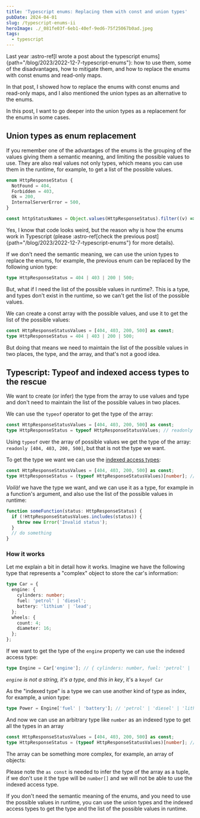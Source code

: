 ```yaml
---
title: 'Typescript enums: Replacing them with const and union types'
pubDate: 2024-04-01
slug: /typescript-enums-ii
heroImage: ./_081fe03f-6eb1-40ef-9ed6-75f25067b0ad.jpeg
tags:
  - typescript
---
```


Last year :astro-ref[I wrote a post about the typescript enums]{path="/blog/2023/2022-12-7-typescript-enums"}: how to use them, some of the disadvantages, how to mitigate them, and how to replace the enums with const enums and read-only maps.

In that post, I showed how to replace the enums with const enums and read-only maps, and I also mentioned the union types as an alternative to the enums.

In this post, I want to go deeper into the union types as a replacement for the enums in some cases.

## Union types as enum replacement

If you remember one of the advantages of the enums is the grouping of the values giving them a semantic meaning, and limiting the possible values to use. They are also real values not only types, which means you can use them in the runtime, for example, to get a list of the possible values.

```typescript
enum HttpResponseStatus {
  NotFound = 404,
  Forbidden = 403,
  Ok = 200,
  InternalServerError = 500,
}

const httpStatusNames = Object.values(HttpResponseStatus).filter((v) => typeof v === 'string');
```

Yes, I know that code looks weird, but the reason why is how the enums work in Typescript (please :astro-ref[check the previous post]{path="/blog/2023/2022-12-7-typescript-enums"} for more details).

If we don't need the semantic meaning, we can use the union types to replace the enums, for example, the previous enum can be replaced by the following union type:

```typescript
type HttpResponseStatus = 404 | 403 | 200 | 500;
```

But, what if I need the list of the possible values in runtime?. This is a type, and types don't exist in the runtime, so we can't get the list of the possible values.

We can create a const array with the possible values, and use it to get the list of the possible values:

```typescript
const HttpResponseStatusValues = [404, 403, 200, 500] as const;
type HttpResponseStatus = 404 | 403 | 200 | 500;
```

But doing that means we need to maintain the list of the possible values in two places, the type, and the array, and that's not a good idea.

## Typescript: Typeof and indexed access types to the rescue

We want to create (or infer) the type from the array to use values and type and don't need to maintain the list of the possible values in two places.

We can use the `typeof` operator to get the type of the array:

```typescript
const HttpResponseStatusValues = [404, 403, 200, 500] as const;
type HttpResponseStatus = typeof HttpResponseStatusValues; // readonly [404, 403, 200, 500]
```

Using `typeof` over the array of possible values we get the type of the array: `readonly [404, 403, 200, 500]`, but that is not the type we want.

To get the type we want we can use the [indexed access types](https://www.typescriptlang.org/docs/handbook/2/indexed-access-types.html):

```typescript
const HttpResponseStatusValues = [404, 403, 200, 500] as const;
type HttpResponseStatus = (typeof HttpResponseStatusValues)[number]; // '404' | '403' | '200' | '500'
```

_Voilà!_ we have the type we want, and we can use it as a type, for example in a function's argument, and also use the list of the possible values in runtime:

```typescript
function someFunction(status: HttpResponseStatus) {
  if (!HttpResponseStatusValues.includes(status)) {
    throw new Error('Invalid status');
  }
  // do something
}
```

### How it works

Let me explain a bit in detail how it works. Imagine we have the following type that represents a "complex" object to store the car's information:

```typescript
type Car = {
  engine: {
    cylinders: number;
    fuel: 'petrol' | 'diesel';
    battery: 'lithium' | 'lead';
  };
  wheels: {
    count: 4;
    diameter: 16;
  };
};
```

If we want to get the type of the `engine` property we can use the indexed access type:

```typescript
type Engine = Car['engine']; // { cylinders: number, fuel: 'petrol' | 'diesel'}
```

_`engine` is not a string, it's a type, and this in key_, it's a `keyof Car`

As the "indexed type" is a type we can use another kind of type as index, for example, a union type:

```typescript
type Power = Engine['fuel' | 'battery']; // 'petrol' | 'diesel' | 'lithium' | 'lead'
```

And now we can use an arbitrary type like `number` as an indexed type to get all the types in an array

```typescript
const HttpResponseStatusValues = [404, 403, 200, 500] as const;
type HttpResponseStatus = (typeof HttpResponseStatusValues)[number]; // '404' | '403' | '200' | '500'
```

The array can be something more complex, for example, an array of objects:

Please note the `as const` is needed to infer the type of the array as a tuple, if we don't use it the type will be `number[]` and we will not be able to use the indexed access type.

If you don't need the semantic meaning of the enums, and you need to use the possible values in runtime, you can use the union types and the indexed access types to get the type and the list of the possible values in runtime.
